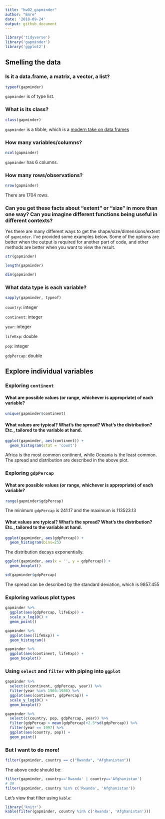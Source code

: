 ```yaml
---
title: "hw02_gapminder"
author: "Emre"
date: '2018-09-24'
output: github_document
---
```


```r
library('tidyverse')
library('gapminder')
library('ggplot2')
```

## Smelling the data

### Is it a data.frame, a matrix, a vector, a list?
```r
typeof(gapminder)
```
`gapminder` is of type list.

### What is its class?

```r
class(gapminder)
```
`gapminder` is a tibble, which is a [modern take on data frames](https://cran.r-project.org/web/packages/tibble/vignettes/tibble.html)

### How many variables/columns?
```r
ncol(gapminder)
```
`gapminder` has 6 columns.

### How many rows/observations?
```r
nrow(gapminder)
```
There are 1704 rows.

### Can you get these facts about “extent” or “size” in more than one way? Can you imagine different functions being useful in different contexts?

Yes there are many different ways to get the shape/size/dimensions/extent of `gapminder`. I've provided some examples below. Some of the options are better when the output is required for another part of code, and other methods are better when you want to view the result.
```r
str(gapminder)
```
```r
length(gapminder)
```
```r
dim(gapminder)
```

### What data type is each variable?
```r
sapply(gapminder, typeof)
```
`country`: integer

`continent`: integer

`year`: integer

`lifeExp`: double

`pop`: integer

`gdpPercap`: double

## Explore individual variables

### Exploring `continent`

#### What are possible values (or range, whichever is appropriate) of each variable?
```r
unique(gapminder$continent)
```

#### What values are typical? What’s the spread? What’s the distribution? Etc., tailored to the variable at hand.
```r
ggplot(gapminder, aes(continent)) +
  geom_histogram(stat = 'count')
```

Africa is the most common continent, while Oceania is the least common. The spread and distribution are described in the above plot.

### Exploring `gdpPercap`

#### What are possible values (or range, whichever is appropriate) of each variable?
```r
range(gapminder$gdpPercap)
```

The minimum `gdpPercap` is 241.17 and the maximum is 113523.13

#### What values are typical? What’s the spread? What’s the distribution? Etc., tailored to the variable at hand.
```r
ggplot(gapminder, aes(gdpPercap)) +
  geom_histogram(bins=25)
```

The distribution decays exponentially.
```r
ggplot(gapminder, aes(x = '', y = gdpPercap)) +
  geom_boxplot()
```
```r
sd(gapminder$gdpPercap)
```

The spread can be described by the standard deviation, which is 9857.455

### Exploring various plot types
```r
gapminder %>%
  ggplot(aes(gdpPercap, lifeExp)) +
  scale_x_log10() + 
  geom_point()
```
```r
gapminder %>%
  ggplot(aes(lifeExp)) +
  geom_histogram()
```
```r
gapminder %>%
  ggplot(aes(continent, lifeExp)) +
  geom_boxplot()
```

### Using `select` and `filter` with piping into `ggplot`

```r
gapminder %>%
  select(c(continent, gdpPercap, year)) %>%
  filter(year %in% 1960:1980) %>%
  ggplot(aes(continent, gdpPercap)) +
  scale_y_log10() +
  geom_boxplot()
```

```r
gapminder %>%
  select(c(country, pop, gdpPercap, year)) %>%
  filter(gdpPercap > mean(gdpPercap)+2.5*sd(gdpPercap)) %>%
  filter(year == 1997) %>%
  ggplot(aes(country, pop)) +
  geom_point()
```

### But I want to do more!
```r
filter(gapminder, country == c("Rwanda", "Afghanistan"))
```

The above code should be:
```r
filter(gapminder, country=='Rwanda' | country=='Afghanistan')
# OR
filter(gapminder, country %in% c('Rwanda', 'Afghanistan'))
```

Let's view that filter using `kable`:

```r
library('knitr')
kable(filter(gapminder, country %in% c('Rwanda', 'Afghanistan')))
```